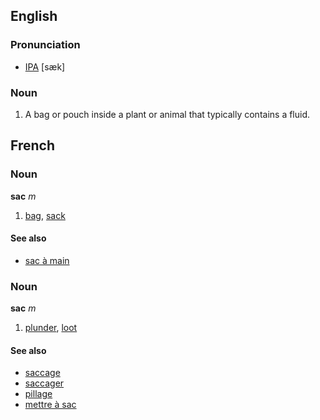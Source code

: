 ==English==
===Pronunciation===
* [[IPA]] [sæk]

===Noun===
# A bag or pouch inside a plant or animal that typically contains a fluid.

==French==
===Noun===
'''sac''' ''m''

# [[bag]], [[sack]]

====See also====
*[[sac à main]]

===Noun===
'''sac''' ''m''

# [[plunder]], [[loot]]

====See also====
*[[saccage]]
*[[saccager]]
*[[pillage]]
*[[mettre à sac]]